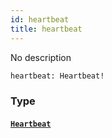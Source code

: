 ```yaml
---
id: heartbeat
title: heartbeat
---
```


No description

```graphql
heartbeat: Heartbeat!

```

### Type

#### [`Heartbeat`](/docs/graphql/objects/heartbeat)
